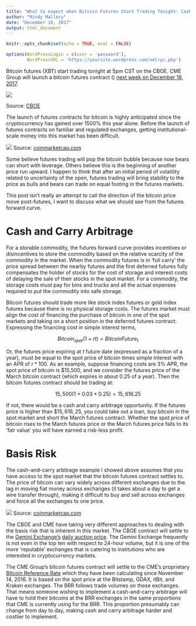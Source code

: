 ```yaml
---
title: "What to expect when Bitcoin Futures Start Trading Tonight: Cash and Carry Arbitrage"
author: "Mindy Mallory"
date: "December 10, 2017"
output: html_document
---
```

```r
knitr::opts_chunk$set(echo = TRUE, eval = FALSE)

options(WordPressLogin = c(user = 'password'),
        WordPressURL = 'https://yoursite.wordpress.com/xmlrpc.php')
```

Bitcoin futures (XBT) start trading tonight at 5pm CST on the CBOE. CME Group will launch a bitcoin futures contract () [next week on December 18, 2017](http://www.cmegroup.com/media-room/press-releases/2017/12/01/cme_group_self-certifiesbitcoinfuturestolaunchdec18.html). 

[![](images/2017-12-10-cboe.png)](http://cfe.cboe.com/cfe-products/xbt-cboe-bitcoin-futures)

Source: [CBOE](http://cfe.cboe.com/cfe-products/xbt-cboe-bitcoin-future)

The launch of futures contracts for bitcoin is highly anticipated since the cryptocurrency has gained over 1500% this year alone. Before the launch of futures contracts on familiar and regulated exchanges, getting institutional-scale money into this market has been difficult. 

[![](images/2017-12-10-bitcoin-chart.png)](https://coinmarketcap.com/)
Source: [coinmarketcap.com](https://coinmarketcap.com/)

Some believe futures trading will pop the bitcoin bubble because now bears can short with leverage. Others believe this is the beginning of another price run upward. I happen to think that after an initial period of volatility related to uncertainty of the open, futures trading will bring stability to the price as bulls and bears can trade on equal footing in the futures markets. 

This post isn't really an attempt to call the direction of the bitcoin price move post-futures, I want to discuss what we should see from the futures forward curve. 

# Cash and Carry Arbitrage

For a storable commodity, the futures forward curve provides incentives or disincentives to store the commodity based on the relative scarcity of the commodity in the market. When the commodity futures is in 'full carry' the price spread between the nearby futures and the first deferred futures fully compensates the holder of stocks for the cost of storage and interest costs of delaying the sale of their stocks in the spot market. For a commodity, the storage costs must pay for bins and trucks and all the actual expenses required to put the commodity into safe storage. 

Bitcoin futures should trade more like stock index futures or gold index futures because there is no physical storage costs. The futures market must align the cost of financing the purchase of bitcoin in one of the spot markets and taking on a short position in the deferred futures contract. Expressing the financing cost in simple interest terms,  

$$Bitcoin_{spot}(1+rt) = BitcoinFuture_{t}$$

Or, the futures price expiring at $t$ future date (expressed as a fraction of a year), must be equal to the spot price of bitcoin times simple interest with an APR of $r*100$. As an example, suppose financing costs are 3% APR, the spot price of bitcoin is $15,500, and we consider the futures price of the March bitcoin contract (which expires in about 0.25 of a year). Then the bitcoin futures contract should be trading at: 

$$15,500(1+0.03*0.25)= 15,616.25$$

If not, there would be a cash and carry arbitrage opportunity. If the futures price is higher than $\$15,616,25$, you could take out a loan, buy bitcoin in the spot market and short the March futures contract. Whether the spot price of bitcoin rises to the March futures price or the March futures price falls to its 'fair value' you will have earned a risk-less profit. 

# Basis Risk

The cash-and-carry arbitrage example I showed above assumes that you have access to the spot market that the bitcoin futures contract settles to. The price of bitcoin can vary widely across different exchanges due to the lag in moving fiat money across exchanges (it takes about a day to get a wire transfer through), making it difficult to buy and sell across exchanges and force all the exchanges to one price. 

[![](images/2017-12-10-basis.png)](https://coinmarketcap.com/currencies/bitcoin/#markets)
Source: [coinmarketcap.com](https://coinmarketcap.com/currencies/bitcoin/#markets)

The CBOE and CME have taking very different approaches to dealing with the basis risk that is inherent in this market. The CBOE contract will settle to the [Gemini Exchange's](https://gemini.com/) [daily auction price](https://gemini.com/auction-data/). The Gemini Exchange frequently is not even in the top ten with respect to 24-hour volume, but it is one of the more 'reputable' exchanges that is catering to institutions who are interested in cryptocurrency markets. 

The CME Group's bitcoin futures contract will settle to the CME's proprietary [Bitcoin Reference Rate](http://www.cmegroup.com/trading/cf-bitcoin-reference-rate.html) which they have been calculating since November 14, 2016. It is based on the spot price at the Bitstamp, GDAX, itBit, and Kraken exchanges. The BRR follows trade volumes on these exchanges. That means someone wishing to implement a cash-and-carry arbitrage will have to hold their bitcoins at the BRR exchanges in the same proportions that CME is currently using for the BRR. This proportion presumably can change from day to day, making cash and carry arbitrage harder and costlier to implement.  





